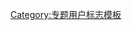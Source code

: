 {{userbox
| border-c = #000000
| id       = [[Image:Flag of Switzerland.svg|center|35px]]
| id-c     = #ff0000
| info-c   = #ffcccc
| info-fc  = {{{info-fc|black}}}
| info-s   = {{{info-s|8}}}
| info     = 这个用户是'''[[Wikipedia:瑞士專題|瑞士专题]]'''的参与者。<includeonly>
| usercategory  = 参与瑞士专题的维基人
| nocat = {{{nocat|}}}</includeonly>
}}<noinclude>
[[Category:专题用户标志模板]]
</noinclude>